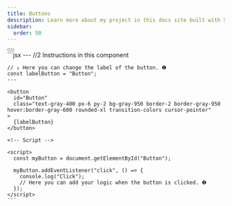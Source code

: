 ```yaml
---
title: Buttons
description: Learn more about my project in this docs site built with Starlight.
sidebar:
  order: 50
---
```



<Tabs>
  <TabItem label="Preview">
    <div class="flex justify-center">
      <Button />
    </div>
  </TabItem>
  <TabItem label="Code">
    ```jsx
    <!-- src/components/Buttons.astro -->
    ---
    //2 Instructions in this component

    // ↓ Here you can change the label of the button. ❶
    const labelButton = "Button";
    ---

    <button
      id="Button"
      class="text-gray-400 px-6 py-2 bg-gray-950 border-2 border-gray-950 hover:border-gray-600 rounded-xl transition-colors cursor-pointer"
    >
      {labelButton}
    </button>

    <!-- Script -->

    <script>
      const myButton = document.getElementById("Button");

      myButton.addEventListener("click", () => {
        console.log("Click");
        // Here you can add your logic when the button is clicked. ❷
      });
    </script>
    ```

  </TabItem>
</Tabs>
